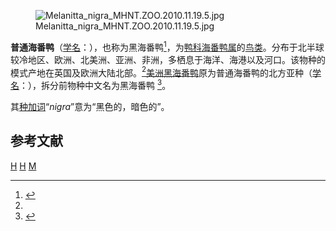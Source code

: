 {{Speciesbox
| taxon = Melanitta nigra
| binomial_authority = [[卡尔·林奈|Linnaeus]], 1758<ref name='id1455'>{{cite web| url =http://www.bioinfo.cn/db05/BjdwSpecies.php?action=view&id=1455| title =黑海番鸭| work =《中国动物物种编目数据库》| publisher =中国科学院微生物研究所| author =中国科学院动物研究所| accessdate =2009-04-04| deadurl =yes| archiveurl =https://web.archive.org/web/20160305102543/http://www.bioinfo.cn/db05/BjdwSpecies.php?action=view&id=1455| archivedate =2016-03-05| df =}}</ref>
}}
[[File:Melanitta_nigra_MHNT.ZOO.2010.11.19.5.jpg|thumb]]

'''普通海番鸭'''（[[学名|学名]]：{{lang|la|''Melanitta nigra''}}），也称为黑海番鸭<ref name="IOC12.1">{{Cite journal |author=International Ornithologists' Union |author-link=世界鸟类学家联合会 |title=IOC World Bird List 12.1 (Multilingual Version) |url=https://worldbirdnames.org/Multiling%20IOC%2012.1c.xlsx |journal= |language=en |doi=10.14344/ioc.ml.12.1 |access-date=2022-06-21 |archive-date=2022-04-01 |archive-url=https://web.archive.org/web/20220401085145/https://worldbirdnames.org/Multiling%20IOC%2012.1c.xlsx }}</ref>，为[[鸭科|鸭科]][[海番鸭属|海番鸭属]]的[[鸟类|鸟类]]。分布于北半球较冷地区、欧洲、北美洲、亚洲、非洲，多栖息于海洋、海港以及河口。该物种的模式产地在英国及欧洲大陆北部。<ref name='id1455'/>[[美洲黑海番鸭|美洲黑海番鸭]]原为普通海番鸭的北方亚种（[[学名|学名]]：{{lang|la|''M. n. americana''}}），拆分前物种中文名为黑海番鸭
<ref name='id1456'>{{cite web| url =http://www.bioinfo.cn/db05/BjdwSpecies.php?action=view&id=1456| title =黑海番鸭北方亚种| work =《中国动物物种编目数据库》| publisher =中国科学院微生物研究所| author =中国科学院动物研究所| accessdate =2009-04-04| deadurl =yes| archiveurl =https://web.archive.org/web/20160305045145/http://www.bioinfo.cn/db05/BjdwSpecies.php?action=view&id=1456| archivedate =2016-03-05| df =}}</ref>。


其[[种加词|种加词]]“''nigra''”意为“黑色的，暗色的”。

== 参考文献 ==
{{reflist}}

{{Taxonbar}}
[[Category:海番鸭属|H]]
[[Category:_卡尔·林奈命名的生物分类|H]]
[[Category:1758年描述的鳥類|M]]